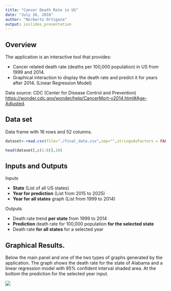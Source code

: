 ```yaml
---
title: "Cancer Death Rate in US"
date: "July 26, 2018"
author: "Norberto Ortigoza"
output: ioslides_presentation
---
```


## Overview

The application is an interactive tool that provides:

- Cancer related death rate (deaths per 100,000 population) in US from 1999 and 2014.
- Graphical interaction to display the death rate and predict it for years after 2014. (Linear Regression Model)

Data source: CDC (Center for Disease Control and Prevention) <https://wonder.cdc.gov/wonder/help/CancerMort-v2014.html#Age-Adjusted>.

## Data set
Data frame with 16 rows and 52 columns.

```r
dataset<-read.csv(file="./final_data.csv",sep="",stringsAsFactors = FALSE)
```

```r
head(dataset[,c(1:8)],10)
```

## Inputs and Outputs

Inputs

- **State** (List of all US states)
- **Year for prediction** (List from 2015 to 2025)
- **Year for all states** graph (List from 1999 to 2014)

Outputs

- Death rate trend **per state** from 1999 to 2014
- **Prediction** death rate for 100,000 population **for the selected state**
- Death rate **for all states** for a selected year

## Graphical Results.
Below the main panel and one of the two types of graphs generated by the application. The graph shows the death rate for the state of Alabama and a linear regression model with 95% confident interval shaded area. At the bottom the prediction for the selected year input.

![](./Picture6.png)














